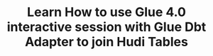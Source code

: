 ---
title: "Learn How to use Glue 4.0 interactive session with Glue Dbt Adapter to join Hudi Tables"
last_modified_at: 2024-03-21T16:54:38.964863-07:00
authors:
- name: Soumil Shah
category: blog
image: /assets/images/video_blogs/2024-03-09-Learn-How-to-use-Glue-4-0-interactive-session-with-Glue-Dbt-Adapter-to-join-Hudi-Tables.png
navigate: "https://www.youtube.com/watch?v=B7wfWCpfIdQ"
tags:
- guide
- beginner
- apache hudi
- dbt
- aws glue
- query
- aws
---